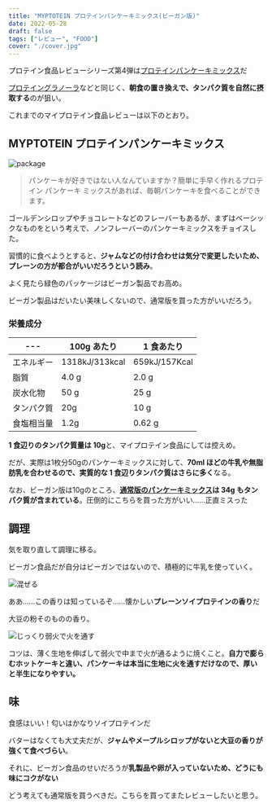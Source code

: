 ```yaml
---
title: "MYPTOTEIN プロテインパンケーキミックス(ビーガン版)"
date: 2022-05-28
draft: false
tags: ["レビュー", "FOOD"]
cover: "./cover.jpg"
---
```


プロテイン食品レビューシリーズ第4弾は[プロテインパンケーキミックス](https://px.a8.net/svt/ejp?a8mat=3N3PXV+GF7GHE+45DI+BW0YB&a8ejpredirect=https%3A%2F%2Fwww.myprotein.jp%2Fsports-nutrition%2Fvegan-protein-pancake-mix%2F11802970.html)だ

[プロテイングラノーラ](https://px.a8.net/svt/ejp?a8mat=3N3PXV+GF7GHE+45DI+BW0YB&a8ejpredirect=https%3A%2F%2Fwww.myprotein.jp%2Fsports-nutrition%2Fprotein-granola%2F11091293.html)などと同じく、**朝食の置き換えで、タンパク質を自然に摂取する**のが狙い。

これまでのマイプロテイン食品レビューは以下のとおり。

<LinkBox url="https://blog.gensobunya.net/post/2022/05/myprotein_protein_spread/" />

<LinkBox url="https://blog.gensobunya.net/post/2022/05/myprotein_protein_spread/" />

<LinkBox url="https://blog.gensobunya.net/post/2022/05/protein_granola/" />

<LinkBox url="https://blog.gensobunya.net/post/2022/02/mp_lean_cookie/" />

## MYPTOTEIN プロテインパンケーキミックス

![package](./cover.jpg)

> パンケーキが好きではない人なんていますか？簡単に手早く作れるプロテイン パンケーキ ミックスがあれば、毎朝パンケーキを食べることができます。

ゴールデンシロップやチョコレートなどのフレーバーもあるが、まずはベーシックなものをという考えで、ノンフレーバーのパンケーキミックスをチョイスした。

習慣的に食べようとすると、**ジャムなどの付け合わせは気分で変更したいため、プレーンの方が都合がいいだろうという読み**。

よく見たら緑色のパッケージはビーガン製品でお高め。

ビーガン製品はだいたい美味しくないので、通常版を買った方がいいだろう。

<LinkBox url="https://www.myprotein.jp/sports-nutrition/protein-pancake-mix/10867261.html" linkUrl="https://px.a8.net/svt/ejp?a8mat=3N3PXV+GF7GHE+45DI+BW0YB&a8ejpredirect=https%3A%2F%2Fwww.myprotein.jp%2Fsports-nutrition%2Fprotein-pancake-mix%2F10867261.html" />

### 栄養成分

| ---        | 100g あたり    | 1 食あたり    |
| ---------- | -------------- | ------------- |
| エネルギー | 1318kJ/313kcal | 659kJ/157Kcal |
| 脂質       | 4.0 g          | 2.0 g         |
| 炭水化物   | 50 g           | 25 g          |
| タンパク質 | 20g            | 10 g          |
| 食塩相当量 | 1.2g           | 0.62 g        |

**1 食辺りのタンパク質量は 10g**と、マイプロテイン食品にしては控えめ。

だが、実際は1枚分50gのパンケーキミックスに対して、**70ml ほどの牛乳や無脂肪乳を合わせるので、実質的な 1 食辺りタンパク質はさらに多く**なる。

なお、ビーガン版は10gのところ、**[通常版のパンケーキミックス](https://px.a8.net/svt/ejp?a8mat=3N3PXV+GF7GHE+45DI+BW0YB&a8ejpredirect=https%3A%2F%2Fwww.myprotein.jp%2Fsports-nutrition%2Fprotein-pancake-mix%2F10867261.html)は 34g もタンパク質が含まれている**。圧倒的にこちらを買った方がいい……正直ミスった

## 調理

気を取り直して調理に移る。

ビーガン食品だが自分はビーガンではないので、積極的に牛乳を使っていく。

![混ぜる](./mix.jpg)

ああ……この香りは知っているぞ……懐かしい**プレーンソイプロテインの香り**だ

大豆の粉そのものの香り。

![じっくり弱火で火を通す](./yaki.jpg)

コツは、薄く生地を伸ばして弱火で中まで火が通るように焼くこと。**自力で膨らむホットケーキと違い、パンケーキは本当に生地に火を通すだけなので、厚いと半生になりやすい。**

## 味

食感はいい！匂いはかなりソイプロテインだ

バターはなくても大丈夫だが、**ジャムやメープルシロップがないと大豆の香りが強くて食べづらい**。

それに、ビーガン食品のせいだろうが**乳製品や卵が入っていないため、どうにも味にコクがない**

どう考えても通常版を買うべきだ。こちらを買ってまたレビューしたいと思う。

<LinkBox url="https://www.myprotein.jp/sports-nutrition/protein-pancake-mix/10867261.html" linkUrl="https://px.a8.net/svt/ejp?a8mat=3N3PXV+GF7GHE+45DI+BW0YB&a8ejpredirect=https%3A%2F%2Fwww.myprotein.jp%2Fsports-nutrition%2Fprotein-pancake-mix%2F10867261.html" />
